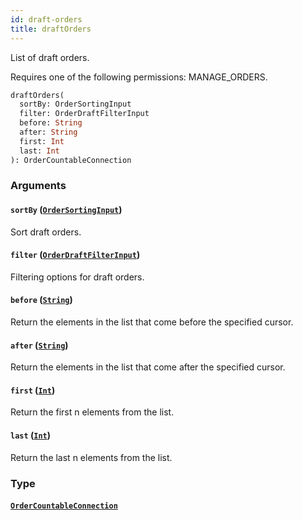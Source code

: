 ```yaml
---
id: draft-orders
title: draftOrders
---
```


List of draft orders.

Requires one of the following permissions: MANAGE_ORDERS.

```graphql
draftOrders(
  sortBy: OrderSortingInput
  filter: OrderDraftFilterInput
  before: String
  after: String
  first: Int
  last: Int
): OrderCountableConnection
```

### Arguments

#### `sortBy` ([`OrderSortingInput`](../../../developer/api-reference/inputs/order-sorting-input))

Sort draft orders.

#### `filter` ([`OrderDraftFilterInput`](../../../developer/api-reference/inputs/order-draft-filter-input))

Filtering options for draft orders.

#### `before` ([`String`](../../../developer/api-reference/scalars/string))

Return the elements in the list that come before the specified cursor.

#### `after` ([`String`](../../../developer/api-reference/scalars/string))

Return the elements in the list that come after the specified cursor.

#### `first` ([`Int`](../../../developer/api-reference/scalars/int))

Return the first n elements from the list.

#### `last` ([`Int`](../../../developer/api-reference/scalars/int))

Return the last n elements from the list.

### Type

#### [`OrderCountableConnection`](../../../developer/api-reference/objects/order-countable-connection)
